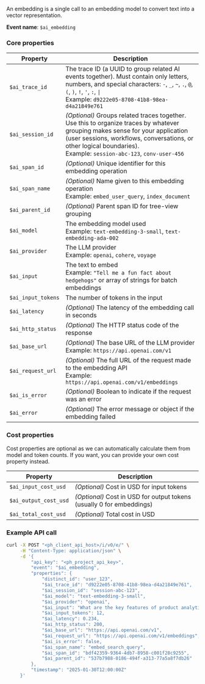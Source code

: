 An embedding is a single call to an embedding model to convert text into a vector representation.

**Event name**: `$ai_embedding`

### Core properties

| **Property** | **Description** |
|--------------|-----------------|
| `$ai_trace_id` | The trace ID (a UUID to group related AI events together). Must contain only letters, numbers, and special characters: `-`, `_`, `~`, `.`, `@`, `(`, `)`, `!`, `'`, `:`, <code>\|</code> <br/>Example: `d9222e05-8708-41b8-98ea-d4a21849e761` |
| `$ai_session_id` | *(Optional)* Groups related traces together. Use this to organize traces by whatever grouping makes sense for your application (user sessions, workflows, conversations, or other logical boundaries).<br/>Example: `session-abc-123`, `conv-user-456` |
| `$ai_span_id` | *(Optional)* Unique identifier for this embedding operation |
| `$ai_span_name` | *(Optional)* Name given to this embedding operation <br/>Example: `embed_user_query`, `index_document` |
| `$ai_parent_id` | *(Optional)* Parent span ID for tree-view grouping |
| `$ai_model` | The embedding model used<br/>Example: `text-embedding-3-small`, `text-embedding-ada-002` |
| `$ai_provider` | The LLM provider<br/>Example: `openai`, `cohere`, `voyage` |
| `$ai_input` | The text to embed<br/>Example: `"Tell me a fun fact about hedgehogs"` or array of strings for batch embeddings |
| `$ai_input_tokens` | The number of tokens in the input |
| `$ai_latency` | *(Optional)* The latency of the embedding call in seconds |
| `$ai_http_status` | *(Optional)* The HTTP status code of the response |
| `$ai_base_url` | *(Optional)* The base URL of the LLM provider<br/>Example: `https://api.openai.com/v1` |
| `$ai_request_url` | *(Optional)* The full URL of the request made to the embedding API<br/>Example: `https://api.openai.com/v1/embeddings` |
| `$ai_is_error` | *(Optional)* Boolean to indicate if the request was an error |
| `$ai_error` | *(Optional)* The error message or object if the embedding failed |

### Cost properties  

Cost properties are optional as we can automatically calculate them from model and token counts. If you want, you can provide your own cost property instead.

| **Property** | **Description** |
|--------------|-----------------|
| `$ai_input_cost_usd` | *(Optional)* Cost in USD for input tokens |
| `$ai_output_cost_usd` | *(Optional)*  Cost in USD for output tokens (usually 0 for embeddings) |
| `$ai_total_cost_usd` | *(Optional)* Total cost in USD |

### Example API call

```bash
curl -X POST "<ph_client_api_host>/i/v0/e/" \
     -H "Content-Type: application/json" \
     -d '{
         "api_key": "<ph_project_api_key>",
         "event": "$ai_embedding",
         "properties": {
             "distinct_id": "user_123",
             "$ai_trace_id": "d9222e05-8708-41b8-98ea-d4a21849e761",
             "$ai_session_id": "session-abc-123",
             "$ai_model": "text-embedding-3-small",
             "$ai_provider": "openai",
             "$ai_input": "What are the key features of product analytics at PostHog?",
             "$ai_input_tokens": 12,
             "$ai_latency": 0.234,
             "$ai_http_status": 200,
             "$ai_base_url": "https://api.openai.com/v1",
             "$ai_request_url": "https://api.openai.com/v1/embeddings",
             "$ai_is_error": false,
             "$ai_span_name": "embed_search_query",
             "$ai_span_id": "bdf42359-9364-4db7-8958-c001f28c9255",
             "$ai_parent_id": "537b7988-0186-494f-a313-77a5a8f7db26"
         },
         "timestamp": "2025-01-30T12:00:00Z"
     }'
```